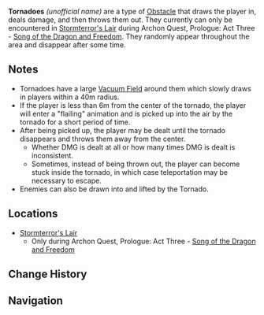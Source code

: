 {{Terminology Infobox
|image        = Tornado.png
|type         = Exploration
}}
'''Tornadoes''' ''(unofficial name)'' are a type of [[Obstacle]] that draws the player in, deals damage, and then throws them out. They currently can only be encountered in [[Stormterror's Lair]] during Archon Quest, Prologue: Act Three - [[Song of the Dragon and Freedom]]. They randomly appear throughout the area and disappear after some time.

==Notes==
* Tornadoes have a large [[Vacuum Field]] around them which slowly draws in players within a 40m radius.
* If the player is less than 6m from the center of the tornado, the player will enter a "flailing" animation and is picked up into the air by the tornado for a short period of time.
* After being picked up, the player may be dealt {{Color|Physical DMG}} until the tornado disappears and throws them away from the center.
** Whether DMG is dealt at all or how many times DMG is dealt is inconsistent.
** Sometimes, instead of being thrown out, the player can become stuck inside the tornado, in which case teleportation may be necessary to escape.
* Enemies can also be drawn into and lifted by the Tornado.

==Locations==
* [[Stormterror's Lair]]
** Only during Archon Quest, Prologue: Act Three - [[Song of the Dragon and Freedom]]

==Change History==
{{Change History|1.0}}

==Navigation==
{{Exploration Navbox}}